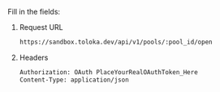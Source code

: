Fill in the fields:

1. Request URL

    ```bash
    https://sandbox.toloka.dev/api/v1/pools/:pool_id/open
    ```

1. Headers

    ```bash
    Authorization: OAuth PlaceYourRealOAuthToken_Here
    Content-Type: application/json
    ```